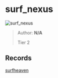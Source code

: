 
# surf_nexus

![surf_nexus](https://raw.githubusercontent.com/Sayt123/SurfMapPics/Maps-and-bonuses/csgo/surf_nexus.jpg)

> Author: **N/A**
>
> Tier 2

## Records

[surfheaven](https://surfheaven.eu/map/surf_nexus)
